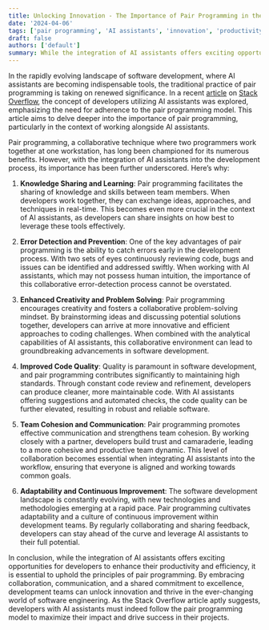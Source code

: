 ```yaml
---
title: Unlocking Innovation - The Importance of Pair Programming in the Age of AI Assistants
date: '2024-04-06'
tags: ['pair programming', 'AI assistants', 'innovation', 'productivity', 'efficiency']
draft: false
authors: ['default']
summary: While the integration of AI assistants offers exciting opportunities for developers to enhance their productivity and efficiency, it is essential to uphold the principles of pair programming
---
```

In the rapidly evolving landscape of software development, where AI assistants are becoming indispensable tools, the traditional practice of pair programming is taking on renewed significance. In a recent [article](https://stackoverflow.blog/2024/04/03/developers-with-ai-assistants-need-to-follow-the-pair-programming-model/) on [Stack Overflow](https://stackoverflow.blog), the concept of developers utilizing AI assistants was explored, emphasizing the need for adherence to the pair programming model. This article aims to delve deeper into the importance of pair programming, particularly in the context of working alongside AI assistants.

Pair programming, a collaborative technique where two programmers work together at one workstation, has long been championed for its numerous benefits. However, with the integration of AI assistants into the development process, its importance has been further underscored. Here’s why:

1. **Knowledge Sharing and Learning**: Pair programming facilitates the sharing of knowledge and skills between team members. When developers work together, they can exchange ideas, approaches, and techniques in real-time. This becomes even more crucial in the context of AI assistants, as developers can share insights on how best to leverage these tools effectively.

2. **Error Detection and Prevention**: One of the key advantages of pair programming is the ability to catch errors early in the development process. With two sets of eyes continuously reviewing code, bugs and issues can be identified and addressed swiftly. When working with AI assistants, which may not possess human intuition, the importance of this collaborative error-detection process cannot be overstated.

3. **Enhanced Creativity and Problem Solving**: Pair programming encourages creativity and fosters a collaborative problem-solving mindset. By brainstorming ideas and discussing potential solutions together, developers can arrive at more innovative and efficient approaches to coding challenges. When combined with the analytical capabilities of AI assistants, this collaborative environment can lead to groundbreaking advancements in software development.

4. **Improved Code Quality**: Quality is paramount in software development, and pair programming contributes significantly to maintaining high standards. Through constant code review and refinement, developers can produce cleaner, more maintainable code. With AI assistants offering suggestions and automated checks, the code quality can be further elevated, resulting in robust and reliable software.

5. **Team Cohesion and Communication**: Pair programming promotes effective communication and strengthens team cohesion. By working closely with a partner, developers build trust and camaraderie, leading to a more cohesive and productive team dynamic. This level of collaboration becomes essential when integrating AI assistants into the workflow, ensuring that everyone is aligned and working towards common goals.

6. **Adaptability and Continuous Improvement**: The software development landscape is constantly evolving, with new technologies and methodologies emerging at a rapid pace. Pair programming cultivates adaptability and a culture of continuous improvement within development teams. By regularly collaborating and sharing feedback, developers can stay ahead of the curve and leverage AI assistants to their full potential.

In conclusion, while the integration of AI assistants offers exciting opportunities for developers to enhance their productivity and efficiency, it is essential to uphold the principles of pair programming. By embracing collaboration, communication, and a shared commitment to excellence, development teams can unlock innovation and thrive in the ever-changing world of software engineering. As the Stack Overflow article aptly suggests, developers with AI assistants must indeed follow the pair programming model to maximize their impact and drive success in their projects.